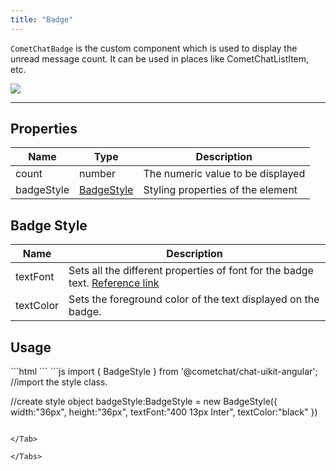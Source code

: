 ```yaml
---
title: "Badge"
---
```


`CometChatBadge` is the custom component which is used to display the unread message count. It can be used in places like CometChatListItem, etc.

<Frame>
  <img src="/images/512b7dc2-wlt51ffbhd9jzdg7z6lnte79sev416ugyokd5w9o8uszp42sdob3zxfmx2ar8eg6-c582be8a7785966b93aa6a6e0b220855.png" />
</Frame>

***

## Properties

| Name       | Type                                                 | Description                       |
| ---------- | ---------------------------------------------------- | --------------------------------- |
| count      | number                                               | The numeric value to be displayed |
| badgeStyle | [BadgeStyle](/ui-kit/angular/badge#badge-style) | Styling properties of the element |

## Badge Style

| Name      | Description                                                                                                                           |
| --------- | ------------------------------------------------------------------------------------------------------------------------------------- |
| textFont  | Sets all the different properties of font for the badge text. [Reference link](https://developer.mozilla.org/en-US/docs/Web/CSS/font) |
| textColor | Sets the foreground color of the text displayed on the badge.                                                                         |

## Usage

<Tabs>
<Tab title="HTML">
```html
<!--use the element-->
<cometchat-badge
[badgeStyle]="badgeStyle"
[count]="'10'"
></cometchat-badge>
```

</Tab>

<Tab title="JavaScript">
```js
import  { BadgeStyle } from '@cometchat/chat-uikit-angular'; //import the style class.

//create style object
badgeStyle:BadgeStyle = new BadgeStyle({
	width:"36px",
	height:"36px",
	textFont:"400 13px Inter",
	textColor:"black"
})
```

</Tab>

</Tabs>
